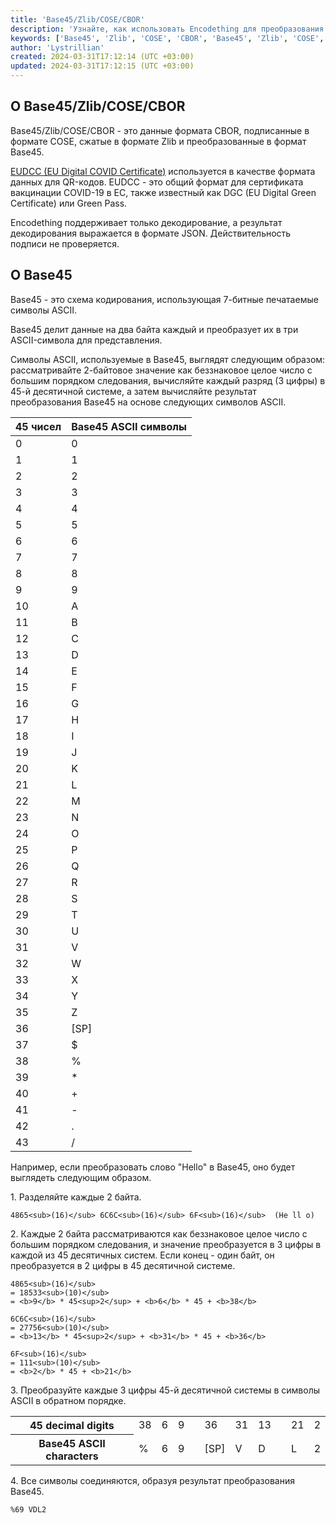 ```yaml
---
title: 'Base45/Zlib/COSE/CBOR'
description: 'Узнайте, как использовать Encodething для преобразования Base45/Zlib/COSE/CBOR'
keywords: ['Base45', 'Zlib', 'COSE', 'CBOR', 'Base45', 'Zlib', 'COSE', 'CBOR', 'String', 'Convert', 'Conversion', 'Encodething']
author: 'Lystrillian'
created: 2024-03-31T17:12:14 (UTC +03:00)
updated: 2024-03-31T17:12:15 (UTC +03:00)
---
```


## О Base45/Zlib/COSE/CBOR

Base45/Zlib/COSE/CBOR - это данные формата CBOR, подписанные в формате COSE, сжатые в формате Zlib и преобразованные в формат Base45.

[EUDCC (EU Digital COVID Certificate)](https://ec.europa.eu/info/live-work-travel-eu/coronavirus-response/safe-covid-19-vaccines-europeans/eu-digital-covid-certificate_en) используется в качестве формата данных для QR-кодов. EUDCC - это общий формат для сертификата вакцинации COVID-19 в ЕС, также известный как DGC (EU Digital Green Certificate) или Green Pass.

Encodething поддерживает только декодирование, а результат декодирования выражается в формате JSON. Действительность подписи не проверяется.

## О Base45

Base45 - это схема кодирования, использующая 7-битные печатаемые символы ASCII.

Base45 делит данные на два байта каждый и преобразует их в три ASCII-символа для представления.

Символы ASCII, используемые в Base45, выглядят следующим образом: рассматривайте 2-байтовое значение как беззнаковое целое число с большим порядком следования, вычисляйте каждый разряд (3 цифры) в 45-й десятичной системе, а затем вычисляйте результат преобразования Base45 на основе следующих символов ASCII.

| 45 чисел | Base45 ASCII символы |
| --- | --- |
| 0 | 0 |
| 1 | 1 |
| 2 | 2 |
| 3 | 3 |
| 4 | 4 |
| 5 | 5 |
| 6 | 6 |
| 7 | 7 |
| 8 | 8 |
| 9 | 9 |
| 10 | A |
| 11 | B |
| 12 | C |
| 13 | D |
| 14 | E |
| 15 | F |
| 16 | G |
| 17 | H |
| 18 | I |
| 19 | J |
| 20 | K |
| 21 | L |
| 22 | M |
| 23 | N |
| 24 | O |
| 25 | P |
| 26 | Q |
| 27 | R |
| 28 | S |
| 29 | T |
| 30 | U |
| 31 | V |
| 32 | W |
| 33 | X |
| 34 | Y |
| 35 | Z |
| 36 | \[SP\] |
| 37 | $ |
| 38 | % |
| 39 | \* |
| 40 | + |
| 41 | \- |
| 42 | . |
| 43 | / |

Например, если преобразовать слово "Hello" в Base45, оно будет выглядеть следующим образом.

1\. Разделяйте каждые 2 байта.

```
4865<sub>(16)</sub> 6C6C<sub>(16)</sub> 6F<sub>(16)</sub>  (He ll o)
```

2\. Каждые 2 байта рассматриваются как беззнаковое целое число с большим порядком следования, и значение преобразуется в 3 цифры в каждой из 45 десятичных систем. Если конец - один байт, он преобразуется в 2 цифры в 45 десятичной системе.

```
4865<sub>(16)</sub>
= 18533<sub>(10)</sub>
= <b>9</b> * 45<sup>2</sup> + <b>6</b> * 45 + <b>38</b>
```

```
6C6C<sub>(16)</sub>
= 27756<sub>(10)</sub>
= <b>13</b> * 45<sup>2</sup> + <b>31</b> * 45 + <b>36</b>
```

```
6F<sub>(16)</sub>
= 111<sub>(10)</sub>
= <b>2</b> * 45 + <b>21</b>
```

3\. Преобразуйте каждые 3 цифры 45-й десятичной системы в символы ASCII в обратном порядке.

<table class="table table-sm table-fit"><tbody><tr><th>45 decimal digits</th><td>38</td><td>6</td><td>9</td><td></td><td>36</td><td>31</td><td>13</td><td></td><td>21</td><td>2</td></tr><tr><th>Base45 ASCII characters</th><td>%</td><td>6</td><td>9</td><td></td><td>[SP]</td><td>V</td><td>D</td><td></td><td>L</td><td>2</td></tr></tbody></table>

4\. Все символы соединяются, образуя результат преобразования Base45.

```
%69 VDL2
```
